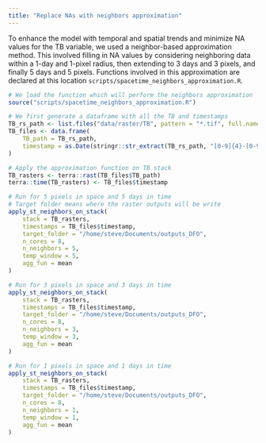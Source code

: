 ```yaml
---
title: "Replace NAs with neighbors approximation"
---
```


To enhance the model with temporal and spatial trends and minimize NA values for the TB variable, we used a neighbor-based approximation method. This involved filling in NA values by considering neighboring data within a 1-day and 1-pixel radius, then extending to 3 days and 3 pixels, and finally 5 days and 5 pixels. Functions involved in this approximation are declared at this location `scripts/spacetime_neighbors_approximation.R`.

```r
# We load the function which will perform the neighbors approximation
source("scripts/spacetime_neighbors_approximation.R")

# We first generate a dataframe with all the TB and timestamps
TB_rs_path <- list.files("data/raster/TB", pattern = "*.tif", full.names = TRUE)
TB_files <- data.frame(
    TB_path = TB_rs_path,
    timestamp = as.Date(stringr::str_extract(TB_rs_path, "[0-9]{4}-[0-9]{2}-[0-9]{2}"))
)

# Apply the approximation function on TB stack
TB_rasters <- terra::rast(TB_files$TB_path)
terra::time(TB_rasters) <- TB_files$timestamp

# Run for 5 pixels in space and 5 days in time
# Target folder means where the raster outputs will be write
apply_st_neighbors_on_stack(
    stack = TB_rasters,
    timestamps = TB_files$timestamp, 
    target_folder = "/home/steve/Documents/outputs_DFO", 
    n_cores = 8, 
    n_neighbors = 5, 
    temp_window = 5, 
    agg_fun = mean
)

# Run for 3 pixels in space and 3 days in time
apply_st_neighbors_on_stack(
    stack = TB_rasters,
    timestamps = TB_files$timestamp, 
    target_folder = "/home/steve/Documents/outputs_DFO", 
    n_cores = 8, 
    n_neighbors = 3, 
    temp_window = 3, 
    agg_fun = mean
)

# Run for 1 pixels in space and 1 days in time
apply_st_neighbors_on_stack(
    stack = TB_rasters,
    timestamps = TB_files$timestamp, 
    target_folder = "/home/steve/Documents/outputs_DFO", 
    n_cores = 8, 
    n_neighbors = 1, 
    temp_window = 1, 
    agg_fun = mean
)
```

